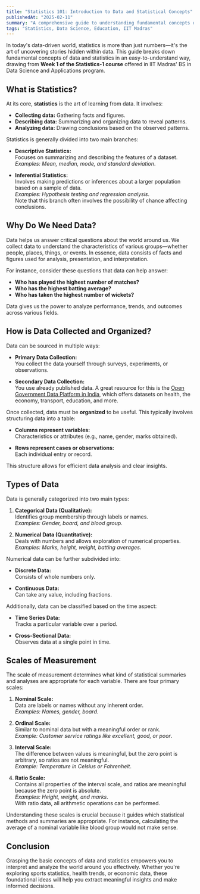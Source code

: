 ```yaml
---
title: "Statistics 101: Introduction to Data and Statistical Concepts"
publishedAt: "2025-02-11"
summary: "A comprehensive guide to understanding fundamental concepts of data and statistics, from basic definitions to measurement scales, based on Week 2 of Statistics-1 from IIT Madras' BS in Data Science program."
tags: "Statistics, Data Science, Education, IIT Madras"
---
```


In today's data-driven world, statistics is more than just numbers—it's the art of uncovering stories hidden within data. This guide breaks down fundamental concepts of data and statistics in an easy-to-understand way, drawing from **Week 1 of the Statistics-1 course** offered in IIT Madras' BS in Data Science and Applications program.

## What is Statistics?

At its core, **statistics** is the art of learning from data. It involves:

- **Collecting data:** Gathering facts and figures.
- **Describing data:** Summarizing and organizing data to reveal patterns.
- **Analyzing data:** Drawing conclusions based on the observed patterns.

Statistics is generally divided into two main branches:

- **Descriptive Statistics:**  
  Focuses on summarizing and describing the features of a dataset.  
  _Examples: Mean, median, mode, and standard deviation_.

- **Inferential Statistics:**  
  Involves making predictions or inferences about a larger population based on a sample of data.  
  _Examples: Hypothesis testing and regression analysis_.  
  Note that this branch often involves the possibility of chance affecting conclusions.

## Why Do We Need Data?

Data helps us answer critical questions about the world around us. We collect data to understand the characteristics of various groups—whether people, places, things, or events. In essence, data consists of facts and figures used for analysis, presentation, and interpretation.

For instance, consider these questions that data can help answer:

- **Who has played the highest number of matches?**
- **Who has the highest batting average?**
- **Who has taken the highest number of wickets?**

Data gives us the power to analyze performance, trends, and outcomes across various fields.

## How is Data Collected and Organized?

Data can be sourced in multiple ways:

- **Primary Data Collection:**  
  You collect the data yourself through surveys, experiments, or observations.

- **Secondary Data Collection:**  
  You use already published data. A great resource for this is the [Open Government Data Platform in India](https://data.gov.in), which offers datasets on health, the economy, transport, education, and more.

Once collected, data must be **organized** to be useful. This typically involves structuring data into a table:

- **Columns represent variables:**  
  Characteristics or attributes (e.g., name, gender, marks obtained).

- **Rows represent cases or observations:**  
  Each individual entry or record.

This structure allows for efficient data analysis and clear insights.

## Types of Data

Data is generally categorized into two main types:

1. **Categorical Data (Qualitative):**  
   Identifies group membership through labels or names.  
   _Examples: Gender, board, and blood group_.

2. **Numerical Data (Quantitative):**  
   Deals with numbers and allows exploration of numerical properties.  
   _Examples: Marks, height, weight, batting averages_.

Numerical data can be further subdivided into:

- **Discrete Data:**  
  Consists of whole numbers only.
  
- **Continuous Data:**  
  Can take any value, including fractions.

Additionally, data can be classified based on the time aspect:

- **Time Series Data:**  
  Tracks a particular variable over a period.

- **Cross-Sectional Data:**  
  Observes data at a single point in time.

## Scales of Measurement

The scale of measurement determines what kind of statistical summaries and analyses are appropriate for each variable. There are four primary scales:

1. **Nominal Scale:**  
   Data are labels or names without any inherent order.  
   _Examples: Names, gender, board_.

2. **Ordinal Scale:**  
   Similar to nominal data but with a meaningful order or rank.  
   _Example: Customer service ratings like excellent, good, or poor_.

3. **Interval Scale:**  
   The difference between values is meaningful, but the zero point is arbitrary, so ratios are not meaningful.  
   _Example: Temperature in Celsius or Fahrenheit_.

4. **Ratio Scale:**  
   Contains all properties of the interval scale, and ratios are meaningful because the zero point is absolute.  
   _Examples: Height, weight, and marks_.  
   With ratio data, all arithmetic operations can be performed.

Understanding these scales is crucial because it guides which statistical methods and summaries are appropriate. For instance, calculating the average of a nominal variable like blood group would not make sense.

## Conclusion

Grasping the basic concepts of data and statistics empowers you to interpret and analyze the world around you effectively. Whether you're exploring sports statistics, health trends, or economic data, these foundational ideas will help you extract meaningful insights and make informed decisions.
